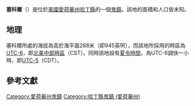 {{noteTA
|G1=USState
|G2=地名
|G3=Unit
}}
{{Infobox settlement
|official_name            = 塞科爾
|native_name = Secor
|settlement_type          = [[鬼鎮|鬼鎮]]
|image_skyline            = 
|imagesize                = 
|image_map                = 
|mapsize                  = 
|pushpin_map              = USA Iowa
|pushpin_label            = 塞科爾
|pushpin_label_position   = top
|pushpin_map_caption      = 塞科爾在愛荷華州的位置
|subdivision_type         = [[世界政區索引|國家]]
|subdivision_type1        = [[美国州份|州份]]
|subdivision_type2        = [[愛荷華州行政区划|縣]]
|subdivision_name         = [[美国|美国]]
|subdivision_name1        = [[愛荷華州|愛荷華州]]
|subdivision_name2        = [[哈丁縣_(愛荷華州)|哈丁縣]]
|elevation_ft             = 945
|elevation_m              = 288
|area_total_km2           = 
|area_total_sq_mi         = 
|area_land_km2            = 
|area_land_sq_mi          = 
|area_water_km2           = 
|area_water_sq_mi         = 
|population_as_of         = 2010
|population_footnotes     = 
|population_total         = 
|population_metro         = 
|population_density_km2   = auto
|population_density_sq_mi = auto
|timezone                 = [[北美中部时区|北美中部时区]]
|utc_offset               = -6
|coordinates              = {{coord|42|18|40|N|93|04|19|W|display=inline,title}}
| coor_pinpoint           = 
| coordinates_footnotes   = 
|timezone_DST             = CDT
|utc_offset_DST           = -5
|postal_code_type         = [[美國郵區編號|郵區編號]]
|postal_code              = 
|area_code                = {{link-en|电话区号515|Area code 515|515}}
|blank_name = [[地名信息系统|GNIS ID]]
|blank_info = 1997489<ref name="GNIS">{{cite gnis|1997489|Secor}}</ref>
}}
'''塞科爾'''（{{lang-en|Secor}}）是位於[[美國|美國]][[愛荷華州|愛荷華州]][[哈丁縣_(愛荷華州)|哈丁縣]]的一個[[鬼鎮|鬼鎮]]。該地的面積和人口皆未知。

== 地理 ==
塞科爾所處的海拔為高於海平面288米（即945英呎），而該地所採用的時區為[[UTC-6|UTC-6]]，即[[北美中部時區|北美中部時區]]（CST）。同時該地設有[[夏令時間|夏令時間]]，為UTC-6調快一小時，即[[UTC-5|UTC-5]]（CDT）。

== 參考文獻 ==
{{reflist}}

{{哈丁縣 (愛荷華州)}}

{{DEFAULTSORT:Secor}}
[[Category:愛荷華州鬼鎮|Category:愛荷華州鬼鎮]]
[[Category:哈丁縣鬼鎮_(愛荷華州)|Category:哈丁縣鬼鎮 (愛荷華州)]]

{{Iowa-geo-stub}}